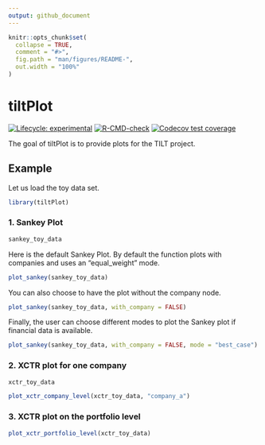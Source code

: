 ```yaml
---
output: github_document
---
```


<!-- README.md is generated from README.Rmd. Please edit that file -->

```r
knitr::opts_chunk$set(
  collapse = TRUE,
  comment = "#>",
  fig.path = "man/figures/README-",
  out.width = "100%"
)
```

# tiltPlot

<!-- badges: start -->
[![Lifecycle: experimental](https://img.shields.io/badge/lifecycle-experimental-orange.svg)](https://lifecycle.r-lib.org/articles/stages.html#experimental)
[![R-CMD-check](https://github.com/2DegreesInvesting/tiltPlot/actions/workflows/R-CMD-check.yaml/badge.svg)](https://github.com/2DegreesInvesting/tiltPlot/actions/workflows/R-CMD-check.yaml)
[![Codecov test coverage](https://codecov.io/gh/2DegreesInvesting/tiltPlot/branch/main/graph/badge.svg)](https://app.codecov.io/gh/2DegreesInvesting/tiltPlot?branch=main)
<!-- badges: end -->

The goal of tiltPlot is to provide plots for the TILT project. 

## Example

Let us load the toy data set.

```r
library(tiltPlot)
```

### 1. Sankey Plot 

```r
sankey_toy_data
```


Here is the default Sankey Plot. By default the function plots with companies and uses an "equal_weight" mode.

```r
plot_sankey(sankey_toy_data)
```


You can also choose to have the plot without the company node.

```r
plot_sankey(sankey_toy_data, with_company = FALSE)
```

Finally, the user can choose different modes to plot the Sankey plot if financial data
is available.

```r
plot_sankey(sankey_toy_data, with_company = FALSE, mode = "best_case")
```

### 2. XCTR plot for one company

```r
xctr_toy_data
```

```r
plot_xctr_company_level(xctr_toy_data, "company_a")
```

### 3. XCTR plot on the portfolio level

```r
plot_xctr_portfolio_level(xctr_toy_data)
```


